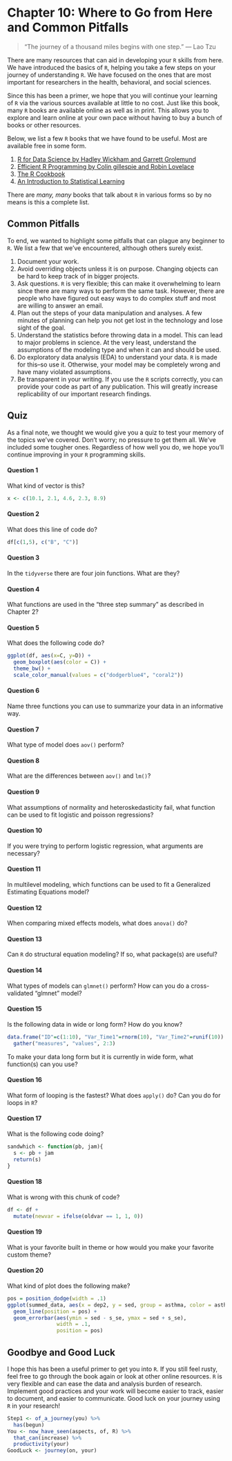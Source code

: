 

# Chapter 10: Where to Go from Here and Common Pitfalls {-}

> "The journey of a thousand miles begins with one step." --- Lao Tzu

There are many resources that can aid in developing your `R` skills from here. We have introduced the basics of `R`, helping you take a few steps on your journey of understanding `R`. We have focused on the ones that are most important for researchers in the health, behavioral, and social sciences. 

Since this has been a primer, we hope that you will continue your learning of `R` via the various sources available at little to no cost. Just like this book, many `R` books are available online as well as in print. This allows you to explore and learn online at your own pace without having to buy a bunch of books or other resources.

Below, we list a few `R` books that we have found to be useful. Most are available free in some form.

1. [R for Data Science by Hadley Wickham and Garrett Grolemund](http://r4ds.had.co.nz/)
2. [Efficient R Programming by Colin gillespie and Robin Lovelace](https://csgillespie.github.io/efficientR/)
3. [The R Cookbook](http://www.cookbook-r.com/)
4. [An Introduction to Statistical Learning](http://www-bcf.usc.edu/~gareth/ISL/)

There are *many, many* books that talk about `R` in various forms so by no means is this a complete list.

## Common Pitfalls {-}

To end, we wanted to highlight some pitfalls that can plague any beginner to `R`. We list a few that we've encountered, although others surely exist.

1. Document your work.
2. Avoid overriding objects unless it is on purpose. Changing objects can be hard to keep track of in bigger projects.
3. Ask questions. `R` is very flexible; this can make it overwhelming to learn since there are many ways to perform the same task. However, there are people who have figured out easy ways to do complex stuff and most are willing to answer an email.
4. Plan out the steps of your data manipulation and analyses. A few minutes of planning can help you not get lost in the technology and lose sight of the goal.
5. Understand the statistics before throwing data in a model. This can lead to major problems in science. At the very least, understand the assumptions of the modeling type and when it can and should be used.
6. Do exploratory data analysis (EDA) to understand your data. `R` is made for this--so use it. Otherwise, your model may be completely wrong and have many violated assumptions.
7. Be transparent in your writing. If you use the `R` scripts correctly, you can provide your code as part of any publication. This will greatly increase replicability of our important research findings.


## Quiz {-}

As a final note, we thought we would give you a quiz to test your memory of the topics we've covered. Don't worry; no pressure to get them all. We've included some tougher ones. Regardless of how well you do, we hope you'll continue improving in your `R` programming skills.

#### Question 1 {-}
What kind of vector is this?
```r
x <- c(10.1, 2.1, 4.6, 2.3, 8.9)
```

#### Question 2 {-}
What does this line of code do?
```r
df[c(1,5), c("B", "C")]
```

#### Question 3 {-}
In the `tidyverse` there are four join functions. What are they?

#### Question 4 {-}
What functions are used in the "three step summary" as described in Chapter 2?

#### Question 5 {-}
What does the following code do?
```r
ggplot(df, aes(x=C, y=D)) +
  geom_boxplot(aes(color = C)) +
  theme_bw() +
  scale_color_manual(values = c("dodgerblue4", "coral2"))
```

#### Question 6 {-}
Name three functions you can use to summarize your data in an informative way.

#### Question 7 {-}
What type of model does `aov()` perform?

#### Question 8 {-}
What are the differences between `aov()` and `lm()`?

#### Question 9 {-}
What assumptions of normality and heteroskedasticity fail, what function can be used to fit logistic and poisson regressions?

#### Question 10 {-}
If you were trying to perform logistic regression, what arguments are necessary?

#### Question 11 {-}
In multilevel modeling, which functions can be used to fit a Generalized Estimating Equations model?

#### Question 12 {-}
When comparing mixed effects models, what does `anova()` do?

#### Question 13 {-}
Can `R` do structural equation modeling? If so, what package(s) are useful?

#### Question 14 {-}
What types of models can `glmnet()` perform? How can you do a cross-validated "glmnet" model?

#### Question 15 {-}
Is the following data in wide or long form? How do you know? 
```r
data.frame("ID"=c(1:10), "Var_Time1"=rnorm(10), "Var_Time2"=runif(10)) %>%
  gather("measures", "values", 2:3)
```
To make your data long form but it is currently in wide form, what function(s) can you use?

#### Question 16 {-}
What form of looping is the fastest? What does `apply()` do? Can you do for loops in `R`?

#### Question 17 {-}
What is the following code doing?
```r
sandwhich <- function(pb, jam){
  s <- pb + jam
  return(s)
}
```

#### Question 18 {-}
What is wrong with this chunk of code?
```r
df <- df +
  mutate(newvar = ifelse(oldvar == 1, 1, 0))
```

#### Question 19 {-}
What is your favorite built in theme or how would you make your favorite custom theme?

#### Question 20 {-}
What kind of plot does the following make?
```r
pos = position_dodge(width = .1)
ggplot(summed_data, aes(x = dep2, y = sed, group = asthma, color = asthma)) +
  geom_line(position = pos) +
  geom_errorbar(aes(ymin = sed - s_se, ymax = sed + s_se), 
                width = .1, 
                position = pos)
```


## Goodbye and Good Luck {-}

I hope this has been a useful primer to get you into `R`. If you still feel rusty, feel free to go through the book again or look at other online resources. `R` is very flexible and can ease the data and analysis burden of research. Implement good practices and your work will become easier to track, easier to document, and easier to communicate. Good luck on your journey using `R` in your research!

```r
Step1 <- of_a_journey(you) %>%
  has(begun)
You <- now_have_seen(aspects, of, R) %>%
  that_can(increase) %>%
  productivity(your)
GoodLuck <- journey(on, your)
```

